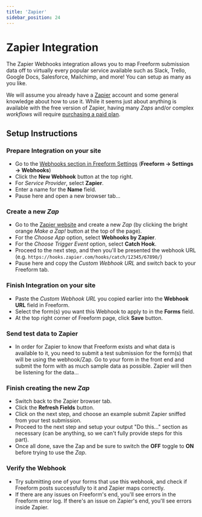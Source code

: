 ```yaml
---
title: 'Zapier'
sidebar_position: 24
---
```




# Zapier Integration<Badge type="pro" text="Pro" /><Badge type="feature" text="3.2.0+" />

The Zapier Webhooks integration allows you to map Freeform submission data off to virtually every popular service available such as Slack, Trello, Google Docs, Salesforce, Mailchimp, and more! You can setup as many as you like.

We will assume you already have a [Zapier](https://zapier.com/) account and some general knowledge about how to use it. While it seems just about anything is available with the free version of Zapier, having many _Zaps_ and/or complex _workflows_ will require [purchasing a paid plan](https://zapier.com/pricing).

<Photo img={SlackAppPhoto} alt="Zapier to Slack Webhook Integration" />

## Setup Instructions

<VerticalStepWrapper>
<StepMarkdown>

### Prepare Integration on your site

- Go to the [Webhooks section in Freeform Settings](../configuration/settings/#webhooks) (**Freeform → Settings → Webhooks**)
- Click the **New Webhook** button at the top right.
- For _Service Provider_, select **Zapier**.
- Enter a name for the **Name** field.
- Pause here and open a new browser tab...

</StepMarkdown>
<StepMarkdown>

### Create a new <i>Zap</i>

- Go to the [Zapier website](https://zapier.com/app/zaps) and create a new _Zap_ (by clicking the bright orange _Make a Zap!_ button at the top of the page).
- For the _Choose App_ option, select **Webhooks by Zapier**.
- For the _Choose Trigger Event_ option, select **Catch Hook**.
- Proceed to the next step, and then you'll be presented the webhook URL (e.g. `https://hooks.zapier.com/hooks/catch/12345/67890/`)
- Pause here and copy the _Custom Webhook URL_ and switch back to your Freeform tab.

</StepMarkdown>

<StepMarkdown>

### Finish Integration on your site

- Paste the _Custom Webhook URL_ you copied earlier into the **Webhook URL** field in Freeform.
- Select the form(s) you want this Webhook to apply to in the **Forms** field.
- At the top right corner of Freeform page, click **Save** button.

</StepMarkdown>

<StepMarkdown>

### Send test data to Zapier

- In order for Zapier to know that Freeform exists and what data is available to it, you need to submit a test submission for the form(s) that will be using the webhook/Zap. Go to your form in the front end and submit the form with as much sample data as possible. Zapier will then be listening for the data...

</StepMarkdown>

<StepMarkdown>

### Finish creating the new <i>Zap</i>

- Switch back to the Zapier browser tab.
- Click the **Refresh Fields** button.
- Click on the next step, and choose an example submit Zapier sniffed from your test submission.
- Proceed to the next step and setup your output "Do this..." section as necessary (can be anything, so we can't fully provide steps for this part).
- Once all done, save the Zap and be sure to switch the **OFF** toggle to **ON** before trying to use the _Zap_.

</StepMarkdown>

<StepMarkdown>

### Verify the Webhook

- Try submitting one of your forms that use this webhook, and check if Freeform posts successfully to it and Zapier maps correctly.
- If there are any issues on Freeform's end, you'll see errors in the Freeform error log. If there's an issue on Zapier's end, you'll see errors inside Zapier.

</StepMarkdown>

</VerticalStepWrapper>
